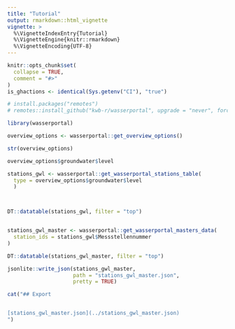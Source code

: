 ```yaml
---
title: "Tutorial"
output: rmarkdown::html_vignette
vignette: >
  %\VignetteIndexEntry{Tutorial}
  %\VignetteEngine{knitr::rmarkdown}
  %\VignetteEncoding{UTF-8}
---
```



```r
knitr::opts_chunk$set(
  collapse = TRUE,
  comment = "#>"
)
is_ghactions <- identical(Sys.getenv("CI"), "true")
```

```r
# install.packages("remotes")
# remotes::install_github("kwb-r/wasserportal", upgrade = "never", force = TRUE)

library(wasserportal)

overview_options <- wasserportal::get_overview_options()

str(overview_options)

overview_options$groundwater$level

stations_gwl <- wasserportal::get_wasserportal_stations_table(
  type = overview_options$groundwater$level
  )



DT::datatable(stations_gwl, filter = "top")


stations_gwl_master <- wasserportal::get_wasserportal_masters_data(
  station_ids = stations_gwl$Messstellennummer
)

DT::datatable(stations_gwl_master, filter = "top")

jsonlite::write_json(stations_gwl_master, 
                     path = "stations_gwl_master.json",
                     pretty = TRUE)

```

```r
cat("## Export


[stations_gwl_master.json](../stations_gwl_master.json)
")
```
